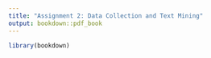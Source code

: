 ```yaml
---
title: "Assignment 2: Data Collection and Text Mining"
output: bookdown::pdf_book
---
```


```r
library(bookdown)
```

